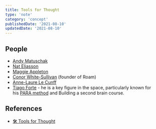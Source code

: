 ```yaml
---
title: Tools for Thought
type: 'note'
category: 'concept'
publishedDate: '2021-08-10'
updatedDate: '2021-08-10'
---
```


## People

- [Andy Matuschak](https://andymatuschak.org/)
- [Nat Eliasson](https://www.nateliason.com/)
- [Maggie Appleton](https://maggieappleton.com/)
- [Conor White-Sullivan](https://twitter.com/conaw) (founder of Roam)
- [Anne-Laure Le Cunff](https://twitter.com/anthilemoon?lang=en)
- [Tiago Forte](https://fortelabs.co/) - he is a key figure in the space, particularly known for his [PARA method](https://fortelabs.co/blog/para/) and Building a second brain course.

## References

- [🛠️ Tools for Thought](https://nesslabs.com/topic/tools)
